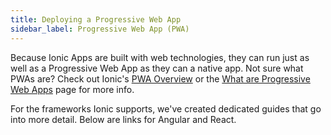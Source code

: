 ```yaml
---
title: Deploying a Progressive Web App
sidebar_label: Progressive Web App (PWA)
---
```



<head>
  <title>Deploying A Progressive Web Application (PWA) | PWA Deployment</title>
  <meta
    name="description"
    content="Ionic Applications are built with web technologies that run just as well as a Progressive Web App as they do a native app. Learn how to deploy a PWA with Ionic."
  />
</head>

Because Ionic Apps are built with web technologies, they can run just as well as a Progressive Web App as they can a native app. Not sure what PWAs are? Check out Ionic's <a href="https://ionicframework.com/pwa" target="_blank">PWA Overview</a> or the [What are Progressive Web Apps](../core-concepts/what-are-progressive-web-apps.mdx) page for more info.

For the frameworks Ionic supports, we've created dedicated guides that go into more detail. Below are links for Angular and React.

<DocsCards>
  <DocsCard header="Angular" href="../angular/pwa" img="/img/frameworks/angular.svg"></DocsCard>
  <DocsCard header="React" href="../react/pwa" img="/img/frameworks/react.svg"></DocsCard>
  <DocsCard header="Vue" href="../vue/pwa" img="/img/frameworks/vue.svg"></DocsCard>
</DocsCards>
